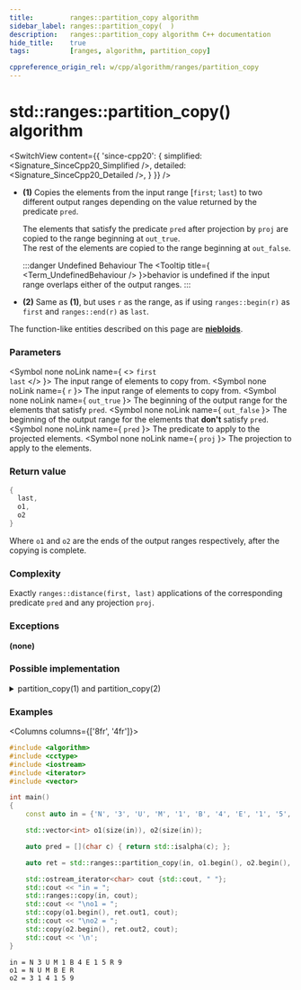```yaml
---
title:         ranges::partition_copy algorithm
sidebar_label: ranges::partition_copy(  )
description:   ranges::partition_copy algorithm C++ documentation
hide_title:    true
tags:          [ranges, algorithm, partition_copy]

cppreference_origin_rel: w/cpp/algorithm/ranges/partition_copy
---
```



<!-- Terms -->

<!----------------- Codes ---------------------->


# std::ranges::partition_copy() algorithm

<SwitchView content={{
	'since-cpp20': {
		simplified:	<Signature_SinceCpp20_Simplified />,
		detailed:	<Signature_SinceCpp20_Detailed />,
	}
}} />

- **(1)** Copies the elements from the input range [`first`; `last`) to two different output ranges depending on the value returned by the predicate `pred`.

  The elements that satisfy the predicate `pred` after projection by `proj` are copied to the range beginning at `out_true`.  
  The rest of the elements are copied to the range beginning at `out_false`.

  :::danger Undefined Behaviour
  The <Tooltip title={ <Term_UndefinedBehaviour /> }>behavior is undefined</Tooltip> if the input range overlaps either of the output ranges.
  :::

- **(2)** Same as **(1)**, but uses `r` as the range, as if using `ranges::begin(r)` as `first` and `ranges::end(r)` as `last`.

The function-like entities described on this page are [**niebloids**](#).

### Parameters

<SymbolTable>

  <Symbol none noLink name={ <> <code>first</code> <br/> <code>last</code> </> }>
    The input range of elements to copy from.
  </Symbol>
  <Symbol none noLink name={ <code>r</code> }>
    The input range of elements to copy from.
  </Symbol>
  <Symbol none noLink name={ <code>out_true</code> }>
    The beginning of the output range for the elements that satisfy <code>pred</code>.
  </Symbol>
  <Symbol none noLink name={ <code>out_false</code> }>
    The beginning of the output range for the elements that <b>don't</b> satisfy <code>pred</code>.
  </Symbol>
  <Symbol none noLink name={ <code>pred</code> }>
    The predicate to apply to the projected elements.
  </Symbol>
  <Symbol none noLink name={ <code>proj</code> }>
    The projection to apply to the elements.
  </Symbol>

</SymbolTable>

### Return value

```cpp
{
  last,
  o1,
  o2
}
```
Where `o1` and `o2` are the ends of the output ranges respectively, after the copying is complete.

### Complexity

Exactly `ranges::distance(first, last)` applications of the corresponding predicate `pred` and any projection `proj`.

### Exceptions

**(none)**

### Possible implementation

<details>
<summary>partition_copy(1) and partition_copy(2)</summary>

```cpp
struct partition_copy_fn
{
    template<std::input_iterator I, std::sentinel_for<I> S,
             std::weakly_incrementable O1, std::weakly_incrementable O2,
             class Proj = std::identity, std::indirect_unary_predicate<
             std::projected<I, Proj>> Pred>
    requires std::indirectly_copyable<I, O1> && std::indirectly_copyable<I, O2>
    constexpr ranges::partition_copy_result<I, O1, O2>
        operator()(I first, S last, O1 out_true, O2 out_false, Pred pred, Proj proj = {}) const
    {
        for (; first != last; ++first)
            if (!!std::invoke(pred, std::invoke(proj, *first)))
                *out_true = *first, ++out_true;
            else
                *out_false = *first, ++out_false;
        return {std::move(first), std::move(out_true), std::move(out_false)};
    }

    template<ranges::input_range R,
             std::weakly_incrementable O1, std::weakly_incrementable O2,
             class Proj = std::identity,
             std::indirect_unary_predicate<std::projected<iterator_t<R>, Proj>> Pred>
    requires std::indirectly_copyable<ranges::iterator_t<R>, O1> &&
             std::indirectly_copyable<ranges::iterator_t<R>, O2>
    constexpr ranges::partition_copy_result<ranges::borrowed_iterator_t<R>, O1, O2>
        operator()(R&& r, O1 out_true, O2 out_false, Pred pred, Proj proj = {}) const
    {
        return (*this)(ranges::begin(r), ranges::end(r), std::move(out_true),
                       std::move(out_false), std::move(pred), std::move(proj));
    }
};

inline constexpr partition_copy_fn partition_copy {};
```

</details>

### Examples

<Columns columns={['8fr', '4fr']}>
<div>

```cpp title='Main.cpp' showLineNumbers
#include <algorithm>
#include <cctype>
#include <iostream>
#include <iterator>
#include <vector>

int main()
{
    const auto in = {'N', '3', 'U', 'M', '1', 'B', '4', 'E', '1', '5', 'R', '9'};

    std::vector<int> o1(size(in)), o2(size(in));

    auto pred = [](char c) { return std::isalpha(c); };

    auto ret = std::ranges::partition_copy(in, o1.begin(), o2.begin(), pred);

    std::ostream_iterator<char> cout {std::cout, " "};
    std::cout << "in = ";
    std::ranges::copy(in, cout);
    std::cout << "\no1 = ";
    std::copy(o1.begin(), ret.out1, cout);
    std::cout << "\no2 = ";
    std::copy(o2.begin(), ret.out2, cout);
    std::cout << '\n';
}
```

</div>
<div>

```plaintext title="Possible Output"
in = N 3 U M 1 B 4 E 1 5 R 9
o1 = N U M B E R
o2 = 3 1 4 1 5 9
```

</div>
</Columns>
